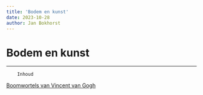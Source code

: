 ```yaml
---
title: 'Bodem en kunst'
date: 2023-10-28
author: Jan Bokhorst
---
```


# Bodem en kunst



---






        Inhoud

  


[Boomwortels van Vincent van Gogh](boomwortels-van-vincent-van-gogh.html#ankerbenkuboomwortels)










